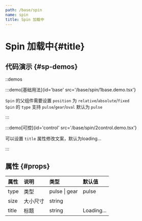 ```yaml
---
path: /base/spin
name: spin
title: Spin 加载中
---
```

<div class="sys-ctx-main-left">

# Spin 加载中\{#title\}

## 代码演示 \{#sp-demos\}

::demos

:::demo[基础用法]{id='base' src='/base/spin/1base.demo.tsx'}

`Spin` 的父组件需要设置 `position` 为 `relative`/`absolute`/`fixed`\
`Spin` 的 `type` 支持 `pulse`/`gear`/`oval` 默认为 `pulse`

:::


:::demo[可控]{id='control' src='/base/spin/2control.demo.tsx'}

可以设置 `title` 属性修改文案，默认为loading...

:::



## 属性 \{#props\}

| 属性 | 说明 | 类型 | 默认值 |
| :--- | :---- | :--- | :--- |
|type|类型|pulse &#124; gear|pulse|
|size|大小尺寸|string||
|title|标题|string|Loading...|


</div>


